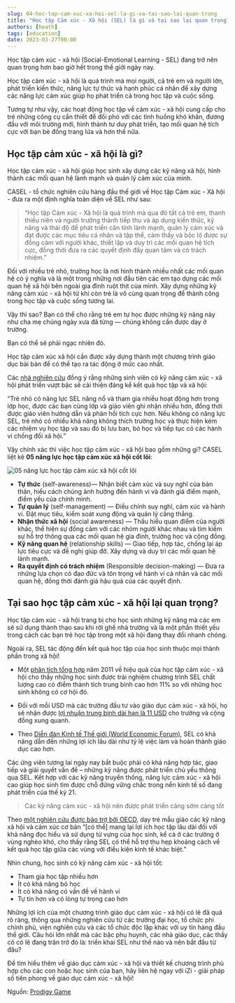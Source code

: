 ```yaml
---
slug: 04-hoc-tap-cam-xuc-xa-hoi-sel-la-gi-va-tai-sao-lai-quan-trong
title: "Học tập Cảm xúc - Xã hội (SEL) là gì và tại sao lại quan trọng?"
authors: [heath]
tags: [education]
date: 2023-03-27T00:00
---
```


Học tập cảm xúc - xã hội (Social-Emotional Learning - SEL) đang trở nên quan trọng hơn bao giờ hết trong thế giới ngày nay.

Học tập cảm xúc - xã hội là quá trình mà mọi người, cả trẻ em và người lớn, phát triển kiến thức, năng lực tự thức và hạnh phúc cá nhân để xây dựng các năng lực cảm xúc giúp họ phát triển cả trong học tập và cuộc sống.

Tương tự như vậy, các hoạt động học tập về cảm xúc - xã hội cung cấp cho trẻ những công cụ cần thiết để đối phó với các tình huống khó khăn, đương đầu với môi trường mới, hình thành tư duy phát triển, tạo mối quan hệ tích cực với bạn bè đồng trang lứa và hơn thế nữa.

<h2>Học tập cảm xúc - xã hội là gì?</h2>

Học tập cảm xúc - xã hội giúp học sinh xây dựng các kỹ năng xã hội, hình thành các mối quan hệ lành mạnh và quản lý cảm xúc của mình.

CASEL - tổ chức nghiên cứu hàng đầu thế giới về Học tập Cảm xúc - Xã hội - đưa ra một định nghĩa toàn diện về SEL như sau:

> “Học tập Cảm xúc - Xã hội là quá trình mà qua đó tất cả trẻ em, thanh thiếu niên và người trưởng thành tiếp thu và áp dụng kiến thức, kỹ năng và thái độ để phát triển căn tính lành mạnh, quản lý cảm xúc và đạt được các mục tiêu cá nhân và tập thể, cảm thấy và bộc lộ được sự đồng cảm với người khác, thiết lập và duy trì các mối quan hệ tích cực, đồng thời đưa ra các quyết định đầy quan tâm và có trách nhiệm.”

Đối với nhiều trẻ nhỏ, trường học là nơi hình thành nhiều nhất các mối quan hệ có ý nghĩa và là một trong những nơi đầu tiên các em tạo dựng các mối quan hệ xã hội bên ngoài gia đình ruột thịt của mình. Xây dựng những kỹ năng cảm xúc - xã hội từ khi còn trẻ là vô cùng quan trọng để thành công trong học tập và cuộc sống tương lai.

Vậy thì sao? Bạn có thể cho rằng trẻ em tự học được những kỹ năng này như cha mẹ chúng ngày xưa đã từng — chúng không cần được dạy ở trường.

Bạn có thể sẽ phải ngạc nhiên đó.

Học tập cảm xúc xã hội cần được xây dựng thành một chương trình giáo dục bài bản để có thể tạo ra tác động ở mức cao nhất.

Các [nhà nghiên cứu](http://www.pbiscaltac.org/resources/early%20childhood/Symposium/2018/Plays%20Nice%20With%20Others%20Social%20Emotional%20Learning%20and%20Academic%20Success.pdf) đồng ý rằng những sinh viên có kỹ năng cảm xúc - xã hội phát triển vượt bậc sẽ cải thiện đáng kể kết quả học tập và xã hội:

“Trẻ nhỏ có năng lực SEL năng nổ và tham gia nhiều hoạt động hơn trong lớp học, được các bạn cùng lớp và giáo viên ghi nhận nhiều hơn, đồng thời được giáo viên hướng dẫn và phản hồi tích cực hơn. Nếu không có năng lực SEL, trẻ nhỏ có nhiều khả năng không thích trường học và thực hiện kém các nhiệm vụ học tập và sau đó bị lưu ban, bỏ học và tiếp tục có các hành vi chống đối xã hội.”

Vậy chính xác thì việc học tập cảm xúc - xã hội bao gồm những gì? CASEL liệt kê **05 năng lực học tập cảm xúc xã hội cốt lõi**:

<img src="https://izi.community/circle.png" alt="05 năng lực học tập cảm xúc xã hội cốt lõi"/>
    
- **Tự thức** (self-awareness)— Nhận biết cảm xúc và suy nghĩ của bản thân, hiểu cách chúng ảnh hưởng đến hành vi và đánh giá điểm mạnh, điểm yếu của chính mình.
- **Tự quản lý** (self-management) — Điều chỉnh suy nghĩ, cảm xúc và hành vi. Đặt mục tiêu, kiểm soát xung động và quản lý căng thẳng.
- **Nhận thức xã hội** (social awareness) — Thấu hiểu quan điểm của người khác, thể hiện sự đồng cảm với các nhóm người khác nhau và tìm kiếm sự hỗ trợ thông qua các mối quan hệ gia đình, trường học và cộng đồng.
- **Kỹ năng quan hệ** (relationship skills) — Giao tiếp, hợp tác, chống lại áp lực tiêu cực và đề nghị giúp đỡ. Xây dựng và duy trì các mối quan hệ lành mạnh.
- **Ra quyết định có trách nhiệm** (Responsible decision-making) — Đưa ra những lựa chọn có đạo đức và tôn trọng về hành vi cá nhân và các mối quan hệ, đồng thời đánh giá hậu quả của các quyết định.

<h2>Tại sao học tập cảm xúc - xã hội lại quan trọng?</h2>

Học tập cảm xúc - xã hội trang bị cho học sinh những kỹ năng mà các em sẽ sử dụng thành thạo sau khi rời ghế nhà trường và là một phần thiết yếu trong cách các bạn trẻ học tập trong một xã hội đang thay đổi nhanh chóng.

Ngoài ra, SEL tác động đến kết quả học tập của học sinh thuộc mọi thành phần trong xã hội!

- Một [phân tích tổng hợp](https://srcd.onlinelibrary.wiley.com/doi/abs/10.1111/j.1467-8624.2010.01564.x) năm 2011 về hiệu quả của học tập cảm xúc - xã hội cho thấy những học sinh được trải nghiệm chương trình SEL chất lượng cao có điểm thành tích trung bình cao hơn 11% so với những học sinh không có cơ hội đó.

- Đối với mỗi USD mà các trường đầu tư vào giáo dục cảm xúc - xã hội, họ sẽ nhận được [lợi nhuận trung bình dài hạn là 11 USD](https://apertureed.com/are-sel-programs-worth-the-time-money-a-look-at-the-return-on-investment/) cho trường và cộng đồng xung quanh.

- Theo [Diễn đàn Kinh tế Thế giới (World Economic Forum)](http://weforum.org/agenda/2016/03/21st-century-skills-future-jobs-students/), SEL có khả năng dẫn đến những lợi ích lâu dài như tỷ lệ việc làm và hoàn thành giáo dục cao hơn.

Các ứng viên tương lai ngày nay bắt buộc phải có khả năng hợp tác, giao tiếp và giải quyết vấn đề – những kỹ năng được phát triển chủ yếu thông qua SEL. Kết hợp với các kỹ năng truyền thống, năng lực cảm xúc - xã hội cao giúp học sinh tìm được chỗ đứng vững chắc trong nền kinh tế số đang phát triển của thế kỷ 21.

> Các kỹ năng cảm xúc - xã hội nên được phát triển càng sớm càng tốt

Theo [một nghiên cứu được bảo trợ bởi OECD](https://www.oecd.org/education/school/UPDATED%20Social%20and%20Emotional%20Skills%20-%20Well-being,%20connectedness%20and%20success.pdf%20(website).pdf), dạy trẻ mẫu giáo các kỹ năng xã hội và cảm xúc cơ bản “[có thể] mang lại lợi ích học tập lâu dài đối với khả năng đọc hiểu và sử dụng từ vựng của học sinh, kể cả ở các trường ở vùng nghèo khó, cho thấy rằng SEL có thể hỗ trợ thu hẹp khoảng cách về kết quả học tập giữa các vùng với điều kiện kinh tế khác biệt.”

Nhìn chung, học sinh có kỹ năng cảm xúc - xã hội tốt:
- Tham gia học tập nhiều hơn
- Ít có khả năng bỏ học
- Ít có khả năng có vấn đề về hành vi
- Tự tin hơn và có lòng tự trọng cao hơn

Những lợi ích của một chương trình giáo dục cảm xúc - xã hội có lẽ đã quá rõ ràng, thông qua những nghiên cứu từ các trường đại học, tổ chức phi chính phủ, viện nghiên cứu và các tổ chức độc lập khác với uy tín hàng đầu thế giới. Câu hỏi lớn nhất mà các bậc phụ huynh, các nhà giáo dục, các thầy cô có lẽ đang trăn trở đó là: triển khai SEL như thế nào và nên bắt đầu từ đâu?

Để tìm hiểu thêm về giáo dục cảm xúc - xã hội và thiết kế chương trình phù hợp cho các con hoặc học sinh của bạn, hãy liên hệ ngay với iZi - giải pháp số tiên phong về giáo dục cảm xúc - xã hội!

Nguồn: [Prodigy Game](https://www.prodigygame.com/main-en/blog/social-emotional-learning-activities/#all)
